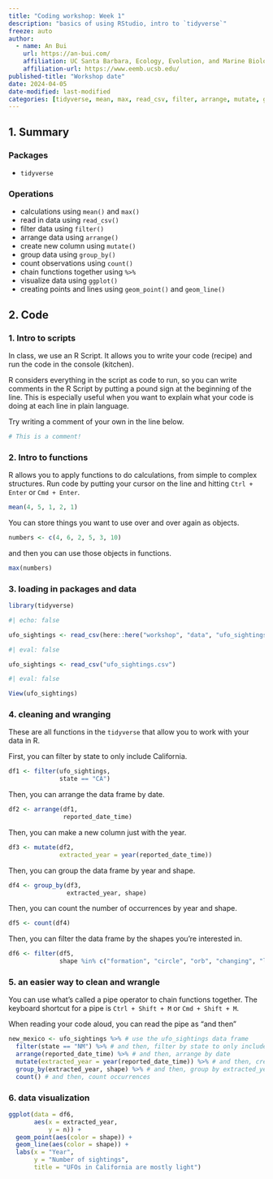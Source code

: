 ```yaml
---
title: "Coding workshop: Week 1"
description: "basics of using RStudio, intro to `tidyverse`"
freeze: auto
author:
  - name: An Bui
    url: https://an-bui.com/
    affiliation: UC Santa Barbara, Ecology, Evolution, and Marine Biology
    affiliation-url: https://www.eemb.ucsb.edu/
published-title: "Workshop date"
date: 2024-04-05
date-modified: last-modified
categories: [tidyverse, mean, max, read_csv, filter, arrange, mutate, group_by, pipe (%>%) operator, ggplot, geom_point, geom_line, ufos]
---
```


## 1. Summary

### Packages
- `tidyverse`

### Operations
- calculations using `mean()` and `max()`  
- read in data using `read_csv()`  
- filter data using `filter()`  
- arrange data using `arrange()`  
- create new column using `mutate()`  
- group data using `group_by()`  
- count observations using `count()`  
- chain functions together using ` %>% `  
- visualize data using `ggplot()`  
- creating points and lines using `geom_point()` and `geom_line()`

## 2. Code

### 1. Intro to scripts

In class, we use an R Script. It allows you to write your code (recipe) and run the code in the console (kitchen).

R considers everything in the script as code to run, so you can write comments in the R Script by putting a pound sign at the beginning of the line. This is especially useful when you want to explain what your code is doing at each line in plain language.

Try writing a comment of your own in the line below.

```r
# This is a comment!
```

### 2. Intro to functions

R allows you to apply functions to do calculations, from simple to complex structures.
Run code by putting your cursor on the line and hitting `Ctrl + Enter` or `Cmd + Enter`.

```r
mean(4, 5, 1, 2, 1)
```

You can store things you want to use over and over again as objects.

```r
numbers <- c(4, 6, 2, 5, 3, 10)
```

and then you can use those objects in functions.

```r
max(numbers)
```

### 3. loading in packages and data

```r
library(tidyverse)
```

```r
#| echo: false

ufo_sightings <- read_csv(here::here("workshop", "data", "ufo_sightings.csv"))
```

```r
#| eval: false

ufo_sightings <- read_csv("ufo_sightings.csv")
```

```r
#| eval: false

View(ufo_sightings)
```

### 4. cleaning and wranging

These are all functions in the `tidyverse` that allow you to work with your data in R. 

First, you can filter by state to only include California.

```r
df1 <- filter(ufo_sightings, 
              state == "CA") 
```

Then, you can arrange the data frame by date.

```r
df2 <- arrange(df1,
               reported_date_time)
```

Then, you can make a new column just with the year.

```r
df3 <- mutate(df2,
              extracted_year = year(reported_date_time)) 
```

Then, you can group the data frame by year and shape.

```r
df4 <- group_by(df3, 
                extracted_year, shape)
```

Then, you can count the number of occurrences by year and shape.

```r
df5 <- count(df4) 
```

Then, you can filter the data frame by the shapes you're interested in.

```r
df6 <- filter(df5, 
              shape %in% c("formation", "circle", "orb", "changing", "light"))
```


### 5. an easier way to clean and wrangle 

You can use what's called a pipe operator to chain functions together. The keyboard shortcut for a pipe is `Ctrl + Shift + M` or `Cmd + Shift + M`.  

When reading your code aloud, you can read the pipe as "and then"  

```r
new_mexico <- ufo_sightings %>% # use the ufo_sightings data frame
  filter(state == "NM") %>% # and then, filter by state to only include New Mexico
  arrange(reported_date_time) %>% # and then, arrange by date
  mutate(extracted_year = year(reported_date_time)) %>% # and then, create a new column for the year
  group_by(extracted_year, shape) %>% # and then, group by extracted_year and shape
  count() # and then, count occurrences
```
 
### 6. data visualization 

```r
ggplot(data = df6, 
       aes(x = extracted_year, 
           y = n)) +
  geom_point(aes(color = shape)) +
  geom_line(aes(color = shape)) +
  labs(x = "Year",
       y = "Number of sightings",
       title = "UFOs in California are mostly light")
```













